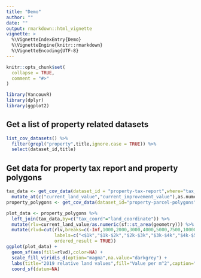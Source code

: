 ```yaml
---
title: "Demo"
author: "" 
date: ""
output: rmarkdown::html_vignette
vignette: >
  %\VignetteIndexEntry{Demo}
  %\VignetteEngine{knitr::rmarkdown}
  %\VignetteEncoding{UTF-8}
---
```


```r
knitr::opts_chunk$set(
  collapse = TRUE,
  comment = "#>"
)
```

```r
library(VancouvR)
library(dplyr)
library(ggplot2)
```

## Get a list of property related datasets
```r
list_cov_datasets() %>%
  filter(grepl("property",title,ignore.case = TRUE)) %>%
  select(dataset_id,title)
```


## Get data for property tax report and property polygons
```r
tax_data <- get_cov_data(dataset_id = "property-tax-report",where="tax_assessment_year=2019") %>%
  mutate_at(c("current_land_value","current_improvement_value"),as.numeric)
property_polygons <- get_cov_data(dataset_id="property-parcel-polygons",format = "geojson")
```

```r
plot_data <- property_polygons %>% 
  left_join(tax_data,by=c("tax_coord"="land_coordinate")) %>%
  mutate(rlv=current_land_value/as.numeric(sf::st_area(geometry))) %>%
  mutate(rlvd=cut(rlv,breaks=c(-Inf,1000,2000,3000,4000,5000,7500,10000,Inf),
                  labels=c("<$1k","$1k-$2k","$2k-$3k","$3k-$4k","$4k-$5k","$5k-$7.5k","$7.5k-$10k",">$10k"),
                  ordered_result = TRUE))
ggplot(plot_data) +
  geom_sf(aes(fill=rlvd),color=NA) +
  scale_fill_viridis_d(option="magma",na.value="darkgrey") +
  labs(title="2019 relative land values",fill="Value per m^2",caption="CoV Open Data") +
  coord_sf(datum=NA)
```

